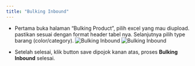 ```yaml
---
title: "Bulking Inbound"
---
```


- Pertama buka halaman “Bulking Product”, pilih excel yang mau diupload. pastikan sesuai dengan format header tabel nya. Selanjutnya pilih type barang (color/category).
  ![Bulking Inbound](/image/inbound/bulking/a.png "Bulking Inbound")
  ![Bulking Inbound](/image/inbound/bulking/b.png "Bulking Inbound")

- Setelah selesai, klik button save dipojok kanan atas, proses **Bulking Inbound** selesai.
